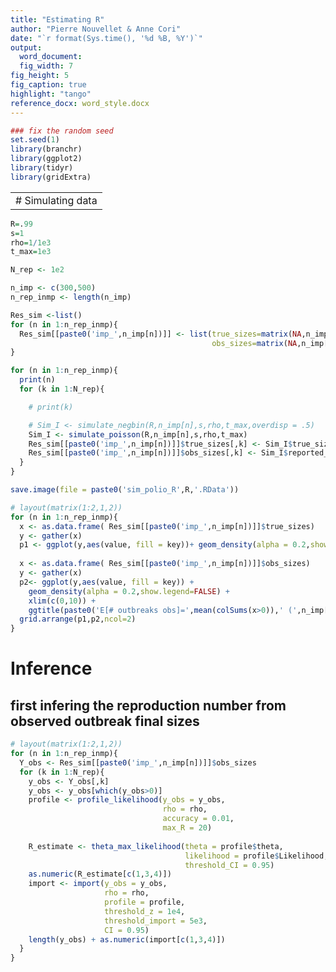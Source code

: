 ```yaml
---
title: "Estimating R"
author: "Pierre Nouvellet & Anne Cori"
date: "`r format(Sys.time(), '%d %B, %Y')`"
output:
  word_document:
  fig_width: 7
fig_height: 5
fig_caption: true
highlight: "tango"
reference_docx: word_style.docx
---
```

  

```r
### fix the random seed
set.seed(1)
library(branchr)
library(ggplot2)
library(tidyr)
library(gridExtra)
```

---
# Simulating data
---
  
```r


R=.99
s=1
rho=1/1e3
t_max=1e3

N_rep <- 1e2

n_imp <- c(300,500)
n_rep_inmp <- length(n_imp)

Res_sim <-list()
for (n in 1:n_rep_inmp){
  Res_sim[[paste0('imp_',n_imp[n])]] <- list(true_sizes=matrix(NA,n_imp[n],N_rep),
                                             obs_sizes=matrix(NA,n_imp[n],N_rep))
}

for (n in 1:n_rep_inmp){
  print(n)
  for (k in 1:N_rep){

    # print(k)

    # Sim_I <- simulate_negbin(R,n_imp[n],s,rho,t_max,overdisp = .5)
    Sim_I <- simulate_poisson(R,n_imp[n],s,rho,t_max)
    Res_sim[[paste0('imp_',n_imp[n])]]$true_sizes[,k] <- Sim_I$true_size
    Res_sim[[paste0('imp_',n_imp[n])]]$obs_sizes[,k] <- Sim_I$reported_size
  }
}

save.image(file = paste0('sim_polio_R',R,'.RData'))

```

```r

# layout(matrix(1:2,1,2))
for (n in 1:n_rep_inmp){
  x <- as.data.frame( Res_sim[[paste0('imp_',n_imp[n])]]$true_sizes)
  y <- gather(x)
  p1 <- ggplot(y,aes(value, fill = key))+ geom_density(alpha = 0.2,show.legend=FALSE) + xlim(c(0,200))
  
  x <- as.data.frame( Res_sim[[paste0('imp_',n_imp[n])]]$obs_sizes)
  y <- gather(x)
  p2<- ggplot(y,aes(value, fill = key)) + 
    geom_density(alpha = 0.2,show.legend=FALSE) + 
    xlim(c(0,10)) + 
    ggtitle(paste0('E[# outbreaks obs]=',mean(colSums(x>0)),' (',n_imp[n],' importations)'))
  grid.arrange(p1,p2,ncol=2)
}
```



# Inference


## first infering the reproduction number from observed outbreak final sizes

```r

# layout(matrix(1:2,1,2))
for (n in 1:n_rep_inmp){
  Y_obs <- Res_sim[[paste0('imp_',n_imp[n])]]$obs_sizes
  for (k in 1:N_rep){
    y_obs <- Y_obs[,k]
    y_obs <- y_obs[which(y_obs>0)]
    profile <- profile_likelihood(y_obs = y_obs,
                                  rho = rho,
                                  accuracy = 0.01,
                                  max_R = 20)
    
    R_estimate <- theta_max_likelihood(theta = profile$theta,
                                       likelihood = profile$Likelihood,
                                       threshold_CI = 0.95)
    as.numeric(R_estimate[c(1,3,4)])
    import <- import(y_obs = y_obs,
                     rho = rho,
                     profile = profile,
                     threshold_z = 1e4,
                     threshold_import = 5e3,
                     CI = 0.95)
    length(y_obs) + as.numeric(import[c(1,3,4)])
  }
}
```

